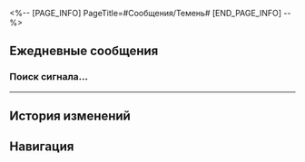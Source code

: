 <%-- [PAGE_INFO]
PageTitle=#Сообщения/Темень#
[END_PAGE_INFO] --%>
{{Сообщение Инфобокс
|id          = 1413
|Изображение = Персонаж Темень Иконка.png
|Тип         = Персонаж
|Отправитель = Темень
|ПодписьСоо  = ██, спи с открытыми глазами
|Фракция     = Амфореус
}}

==Ежедневные сообщения==
===Поиск сигнала...===
{{Сообщения|текст =
:{{Диалог|Предупреждение}} Поиск сигнала...
:{{Диалог|Предупреждение}} Нестабильное соединение
:'''Темень:''' Вот ты где~ Серая птичка Освоения ♭
:'''Темень:''' {{tx|Missing sticker}}{{subst:void|<!--SpriteOutput/Emoji/124003.png-->}}
:'''Темень:''' Не волнуйся ♭
:'''Темень:''' Раз уж Март 7 выбрала вас, я не стану ей мешать.
:'''Темень:''' Но прежде чем попрощаться, я хочу оставить кое-что на память~
:{{Диалог|Предупреждение}} Отправлен файл Капсула_времени.exe, начат обратный отсчёт
:'''Темень:''' Я долго об этом думала. Возможно, тебе не нужны ни советы, ни подсказки.
:'''Темень:''' Март 7 должна записать историю о ваших приключениях.
:'''Темень:''' Поэтому я вложила своё благословение и воображение в капсулу времени.
:'''Темень:''' Это источник вдохновения, почерпнутого из взлётов и падений на протяжении вашего путешествия.
:'''Темень:''' Не забудь почаще фотографироваться с Март 7!
:'''Темень:''' Когда капсула откроется, посмотрим, что окажется красивее: реальность или воображение~
:'''Темень:''' Даже не думать мне проиграть ♭
:{Выбор} Мы не проиграем
::'''(Первопроходец):''' Мы обязательно победим!
:{Выбор} Хочу посмотреть сейчас!
::'''(Первопроходец):''' Хочу посмотреть сейчас!
:{Выбор} Мы ещё встретимся?
::'''(Первопроходец):''' Мы ещё встретимся?
:{{Диалог|Предупреждение}} Аккаунт не в сети
}}
----

==История изменений==
{{История изменений|3.6}}

==Навигация==
{{Сообщения Навбокс}}